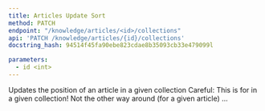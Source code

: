 ```yaml
---
title: Articles Update Sort
method: PATCH
endpoint: "/knowledge/articles/<id>/collections"
api: 'PATCH /knowledge/articles/{id}/collections'
docstring_hash: 94514f45fa90ebe823cdae8b35093cb33e479099l

parameters:
  - id <int>
---
```


Updates the position of an article in a given collection
Careful: This is for in a given collection! Not the other way around (for a given article) ...
